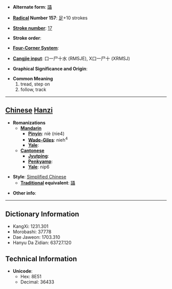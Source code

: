 * '''Alternate form''': [[躡]]

* '''[[Wiktionary:Chinese radical index| Radical]] Number 157''': [[Wiktionary:Chinese radical index 足|足]]+10 strokes

* '''[[Wiktionary:Chinese total strokes index|Stroke number]]''': [[Wiktionary:Chinese total strokes index 17|17]]

* '''Stroke order''': 

* '''[[Wiktionary:Chinese four corner index|Four-Corner System]]''': 

* '''[[Wiktionary:Chinese Cangjie index|Cangjie input]]''': 口一尸十水 (RMSJE), X口一尸十 (XRMSJ)

* '''Graphical Significance and Origin''': 

* '''Common Meaning'''
*#tread, step on
*# follow, track


----

== [[Chinese]] [[Hanzi]] ==

* '''Romanizations'''
** '''[[Mandarin]]'''
*** '''[[Pinyin]]''': niè (nie4)
*** '''[[Wade-Giles]]''': nieh<sup>4</sup>
*** '''[[Yale]]''': 
** '''[[Cantonese]]'''
*** '''[[Jyutping]]''':
*** '''[[Penkyamp]]''': 
*** '''[[Yale]]''': nip6

* '''Style''': [[Simplified Chinese]] 
** '''[[Traditional Chinese|Traditional]] equivalent''': [[躡]]

* '''Other info''': 

----

== Dictionary Information ==

* KangXi: 1231.301
* Morobashi: 37778
* Dae Jaweon: 1703.310
* Hanyu Da Zidian: 63727.120

== Technical Information ==

* '''Unicode''':
** Hex: 8E51
** Decimal: 36433